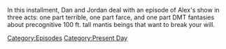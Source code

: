 {{DEFAULTSORT:
    #_EPISODE_0861:October 18, 2023
}}{{Episode
    | title           = October 18, 2023
    | caption         = Listen to this episode on [https://knowledgefight.libsyn.com/861-october-18-2023 Libsyn], Read the [[Transcript/861: October 18, 2023|Unofficial Transcript]], View discussion on [https://reddit.com/17c2mr5 Reddit]
    | episodeNumber   = 861
    | length          = 01:43:28
    | airDate         = October 20, 2023
    | coverageDate    = October 18, 2023
    | episodeType     = [[:Category:Present Day|Present Day]]
    | appearance      = [[Jim Jordan]], [[Owen Benjamin]]
    | previousEpisode = [[860: October 13, 2023]]
    | nextEpisode     = [[862: Bankruptcy Response]]
}}

{{Stub}}

In this installment, Dan and Jordan deal with an episode of Alex's show in three acts: one part terrible, one part farce, and one part DMT fantasies about precognitive 100 ft. tall mantis beings that want to break your will.

[[Category:Episodes]]
[[Category:Present Day]]
